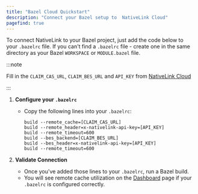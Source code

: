 ```yaml
---
title: "Bazel Cloud Quickstart"
description: "Connect your Bazel setup to  NativeLink Cloud"
pagefind: true
---
```


To connect NativeLink to your Bazel project, just add the code below to your `.bazelrc` file. If you can't find a `.bazelrc` file - create one in the same directory as your Bazel `WORKSPACE` or `MODULE.bazel` file.

:::note

Fill in the `CLAIM_CAS_URL`, `CLAIM_BES_URL` and `API_KEY` from [NativeLink Cloud](https://app.nativelink.com)

:::

1. **Configure your `.bazelrc`**
   - Copy the following lines into your `.bazelrc`:
     ```
     build --remote_cache=[CLAIM_CAS_URL]
     build --remote_header=x-nativelink-api-key=[API_KEY]
     build --remote_timeout=600
     build --bes_backend=[CLAIM_BES_URL]
     build --bes_header=x-nativelink-api-key=[API_KEY]
     build --remote_timeout=600
     ```

2. **Validate Connection**
   - Once you've added those lines to your `.bazelrc`, run a Bazel build.
   - You will see remote cache utilization on the [Dashboard](https://app.nativelink.com) page if your `.bazelrc` is configured correctly.
